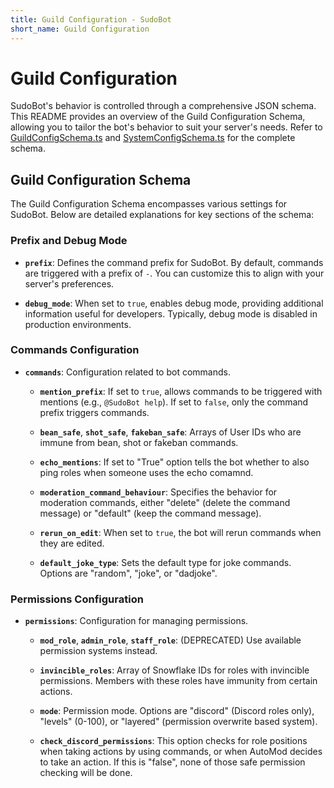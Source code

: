 ```yaml
---
title: Guild Configuration - SudoBot
short_name: Guild Configuration
---
```


# Guild Configuration

SudoBot's behavior is controlled through a comprehensive JSON schema. This README provides an overview of the Guild Configuration Schema, allowing you to tailor the bot's behavior to suit your server's needs. Refer to [GuildConfigSchema.ts](https://github.com/onesoft-sudo/sudobot/blob/main/src/types/GuildConfigSchema.ts) and [SystemConfigSchema.ts](https://github.com/onesoft-sudo/sudobot/blob/main/src/types/SystemConfigSchema.ts) for the complete schema.

## Guild Configuration Schema

The Guild Configuration Schema encompasses various settings for SudoBot. Below are detailed explanations for key sections of the schema:

### Prefix and Debug Mode

-   **`prefix`**: Defines the command prefix for SudoBot. By default, commands are triggered with a prefix of `-`. You can customize this to align with your server's preferences.

-   **`debug_mode`**: When set to `true`, enables debug mode, providing additional information useful for developers. Typically, debug mode is disabled in production environments.

### Commands Configuration

-   **`commands`**: Configuration related to bot commands.

    -   **`mention_prefix`**: If set to `true`, allows commands to be triggered with mentions (e.g., `@SudoBot help`). If set to `false`, only the command prefix triggers commands.

    -   **`bean_safe`**, **`shot_safe`**, **`fakeban_safe`**: Arrays of User IDs who are immune from bean, shot or fakeban commands.

    -   **`echo_mentions`**: If set to "True" option tells the bot whether to also ping roles when someone uses the echo comamnd.

    -   **`moderation_command_behaviour`**: Specifies the behavior for moderation commands, either "delete" (delete the command message) or "default" (keep the command message).

    -   **`rerun_on_edit`**: When set to `true`, the bot will rerun commands when they are edited.

    -   **`default_joke_type`**: Sets the default type for joke commands. Options are "random", "joke", or "dadjoke".

### Permissions Configuration

-   **`permissions`**: Configuration for managing permissions.

    -   **`mod_role`**, **`admin_role`**, **`staff_role`**: (DEPRECATED) Use available permission systems instead.

    -   **`invincible_roles`**: Array of Snowflake IDs for roles with invincible permissions. Members with these roles have immunity from certain actions.

    -   **`mode`**: Permission mode. Options are "discord" (Discord roles only), "levels" (0-100), or "layered" (permission overwrite based system).

    -   **`check_discord_permissions`**: This option checks for role positions when taking actions by using commands, or when AutoMod decides to take an action. If this is "false", none of those safe permission checking will be done.
